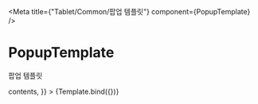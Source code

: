 

<Meta title={"Tablet/Common/팝업 템플릿"} component={PopupTemplate} />

# PopupTemplate

팝업 템플릿


<Canvas>
    <Story
        name="Default"
        args={{
            open: true,
            title: "타이틀",
            children: <div>contents</div>,
        }}
    >
        {Template.bind({})}
    </Story>
</Canvas>
